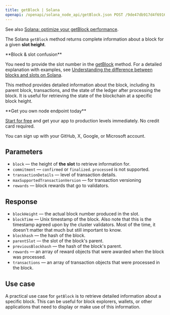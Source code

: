 ```yaml
---
title: getBlock | Solana
openapi: /openapi/solana_node_api/getBlock.json POST /9de47db917d4f69168e3fed02217d15b
---
```


See also [Solana: optimize your getBlock performance](/docs/solana-optimize-your-getblock-performance).

The Solana `getBlock` method returns complete information about a block for a given **slot height**.

<Note>
**Block & slot confusion**

You need to provide the slot number in the [getBlock](/reference/solana-getblocks) method. For a detailed explanation with examples, see [Understanding the difference between blocks and slots on Solana](/docs/understanding-the-difference-between-blocks-and-slots-on-solana).
</Note>


This method provides detailed information about the block, including its parent block, transactions, and the state of the ledger after processing the block. It is useful for retrieving the state of the blockchain at a specific block height.

<Check>
**Get you own node endpoint today**

[Start for free](https://console.chainstack.com/) and get your app to production levels immediately. No credit card required.

You can sign up with your GitHub, X, Google, or Microsoft account.
</Check>


## Parameters

* `block` — the height of **the slot** to retrieve information for.
* `commitment` — `confirmed` or `finalized`. `processed` is not supported.
* `transactionDetails` — level of transaction details.
* `maxSupportedTransactionVersion` — for transaction versioning
* `rewards` — block rewards that go to validators.

## Response

* `blockHeight` — the actual block number produced in the slot.
* `blockTime` — Unix timestamp of the block. Also note that this is the timestamp agreed upon by the cluster validators. Most of the time, it doesn't matter that much but still important to know.
* `blockhash` — the hash of the block.
* `parentSlot` — the slot of the block's parent.
* `previousBlockhash` — the hash of the block's parent.
* `rewards` — an array of reward objects that were awarded when the block was processed.
* `transactions` — an array of transaction objects that were processed in the block.

## Use case

A practical use case for `getBlock` is to retrieve detailed information about a specific block. This can be useful for block explorers, wallets, or other applications that need to display or make use of this information.
